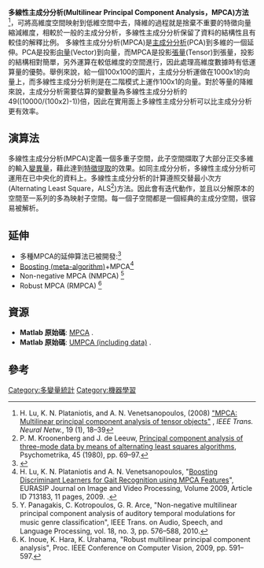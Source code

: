 '''多線性主成分分析(Multilinear Principal Component Analysis，MPCA)方法'''<ref name="MPCA">H. Lu, K. N. Plataniotis, and A. N. Venetsanopoulos, (2008) [http://www.dsp.utoronto.ca/~haiping/Publication/MPCA_TNN08_rev2010.pdf "MPCA: Multilinear principal component analysis of tensor objects"] {{Wayback|url=http://www.dsp.utoronto.ca/~haiping/Publication/MPCA_TNN08_rev2010.pdf |date=20170709130454 }}, ''IEEE Trans. Neural Netw.'',  19 (1), 18–39</ref>，可將高維度空間映射到低維空間中去，降維的過程就是捨棄不重要的特徵向量縮減維度，相較於一般的主成分分析，多線性主成分分析保留了資料的結構性且有較佳的解釋比例。
多線性主成分分析(MPCA)是[[主成分分析|主成分分析]](PCA)到多維的一個延伸。PCA是投影[[向量|向量]](Vector)到向量，而MPCA是投影[[張量|張量]](Tensor)到張量，投影的結構相對簡單，另外運算在較低維度的空間進行，因此處理高維度數據時有低運算量的優勢。舉例來說，給一個100x100的圖片，主成分分析運做在1000x1的向量上，而多線性主成分分析則是在二階模式上運作100x1的向量。對於等量的降維來說，主成分分析需要估算的變數量為多線性主成分分析的49((10000/(100x2)-1))倍，因此在實用面上多線性主成分分析可以比主成分分析更有效率。

== 演算法 ==
多線性主成分分析(MPCA)定義一個多重子空間，此子空間擷取了大部分正交多維的輸入[[變異數|變異量]]，藉此達到[[特徵提取|特徵提取]]的效果。如同主成分分析，多線性主成分分析可運用在已中央化的資料上。多線性主成分分析的計算遵照交替最小次方(Alternating Least Square，ALS<ref>P. M. Kroonenberg and J. de Leeuw, [http://www.springerlink.com/content/c8551t1p31236776/ Principal component analysis of three-mode data by means of alternating least squares algorithms]{{Dead link|date=2020年2月 |bot=InternetArchiveBot |fix-attempted=yes }}, Psychometrika, 45 (1980), pp. 69–97.</ref>)方法。因此會有迭代動作，並且以分解原本的空間至一系列的多為映射子空間。每一個子空間都是一個經典的主成分空間，很容易被解析。

== 延伸 ==
*多種MPCA的延伸算法已被開發:<ref>{{cite journal
 |first=Haiping
 |last=Lu
 |first2=K.N.
 |last2=Plataniotis
 |first3=A.N.
 |last3=Venetsanopoulos
 |url=http://www.dsp.utoronto.ca/~haiping/Publication/SurveyMSL_PR2011.pdf
 |title=A Survey of Multilinear Subspace Learning for Tensor Data
 |journal=Pattern Recognition
 |volume=44
 |number=7
 |pages=1540–1551
 |year=2011
 |doi=10.1016/j.patcog.2011.01.004
 |access-date=2013-07-03
 |archive-date=2019-07-10
 |archive-url=https://web.archive.org/web/20190710225429/http://www.dsp.utoronto.ca/~haiping/Publication/SurveyMSL_PR2011.pdf
 |dead-url=no
 }}</ref>
*[[Boosting_(meta-algorithm)|Boosting (meta-algorithm)]]+MPCA<ref>H. Lu, K. N. Plataniotis and A. N. Venetsanopoulos, "[http://jivp.eurasipjournals.com/content/2009/1/713183 Boosting Discriminant Learners for Gait Recognition using MPCA Features]{{Dead link}}", EURASIP Journal on Image and Video Processing, Volume 2009, Article ID 713183, 11 pages, 2009. {{doi|10.1155/2009/713183}}.</ref>
*Non-negative MPCA (NMPCA) <ref>Y. Panagakis, C. Kotropoulos, G. R. Arce, "Non-negative multilinear principal component  analysis  of  auditory  temporal  modulations  for  music  genre classiﬁcation", IEEE Trans. on Audio, Speech, and Language Processing, vol. 18, no. 3, pp. 576–588, 2010.</ref>
*Robust MPCA (RMPCA) <ref>K.  Inoue,  K.  Hara,  K.  Urahama,  "Robust  multilinear  principal  component analysis", Proc. IEEE Conference on Computer Vision, 2009, pp. 591–597.</ref>

== 資源 ==
* '''Matlab 原始碼''': [http://www.mathworks.com/matlabcentral/fileexchange/26168 MPCA] {{Wayback|url=http://www.mathworks.com/matlabcentral/fileexchange/26168 |date=20121229002414 }}.
* '''Matlab 原始碼''': [http://www.mathworks.com/matlabcentral/fileexchange/35432 UMPCA (including data)] {{Wayback|url=http://www.mathworks.com/matlabcentral/fileexchange/35432 |date=20121229002221 }}.

== 參考 ==
{{Reflist}}

[[Category:多變量統計|Category:多變量統計]]
[[Category:機器學習|Category:機器學習]]
